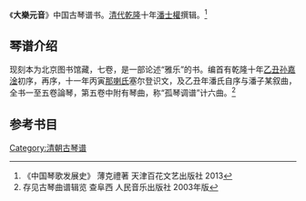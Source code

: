 《'''大樂元音'''》中国古琴谱书。[[清代|清代]][[乾隆|乾隆]]十年[[潘士權|潘士權]]撰辑。<ref>《中国琴歌发展史》 薄克禮著 天津百花文艺出版社 2013</ref>

==琴谱介绍==

现刻本为北京图书馆藏，七卷，是一部论述“雅乐”的书。编首有乾隆十年[[乙丑|乙丑]][[孙嘉淦|孙嘉淦]]初序，再序，十一年丙寅[[那喇氏|那喇氏]]塞尔登识文，及乙丑年潘氏自序与潘子某叙曲，全书一至五卷論琴，第五卷中附有琴曲，称“孤琴调谱”计六曲。<ref>存见古琴曲谱辑览 查阜西 人民音乐出版社 2003年版</ref>

==参考书目==

[[Category:清朝古琴谱|Category:清朝古琴谱]]